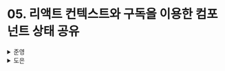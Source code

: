 # 05. 리액트 컨텍스트와 구독을 이용한 컴포넌트 상태 공유

<details>
  <summary>준영</summary>
  - 컨텍스트는 하위 트리에 전역 상태를 제공할 수 있고, 컨텍스트 공급자를 중첩하는 것이 가능하다. 컨텍스트를 사용하면 리액트 컴포넌트 생명 주기 내에서 useState와 같은 훅으로 전역 상태를 제어할 수 있다.
- 반면 구독을 사용하면 단일 컨텍스트로 불가능한 리렌더링 문제를 해결할 수 있다.

### 모듈 상태의 한계

4장에서 사용했던 `useStore` 방식은 같은 데이터지만 값이 달라야하는 경우 컴포넌트를 위해 새로운 `store`를 정의해야하기 때문에 **코드 재사용성이 떨어진다.**<br/>
컴포넌트는 재사용 가능해야하지만 모듈 상태는 **리액트 외부에 정의되기 때문에 불가능**하다는 것이 모듈 상태의 한계이다.<br/>
물론 컴포넌트의 `props`로 `store`를 받으면 재사용이 가능하지만, 이는 `props drilling`이 발생할 수 있다.<br/>

> 모듈 상태를 사용하는 이유중 하나가 `props drilling`을 피하기 위함인 것을 잊지 말자!

따라서 **재사용성을 높이기 위한 방법** 중 하나가 컨텍스트의 사용이다.

### 컨텍스트 사용이 필요한 시점

컨텍스트에 적절한 기본값을 설정하는 것은 중요하다.<br/>
컨텍스트 공급자는 기본 컨텍스트 값 혹은 부모 공급자가 제공하는 값이 있는 경우, 이 값을 **재정의**하는 메서드라고 볼 수 있다.<br/>
적절한 기본값이 있다면 공급자를 사용할 필요가 없다.

> 하지만 전체 컴포넌트 트리의 **하위 트리에 다른 값을 제공할 필요가 있다면** 공급자로 감싸줘야 한다.

✅ `Recoil`이나 `Jotai`, `React Query`와 같은 친구들은 Root에서 컴포넌트 트리 전체를 프로바이더로 감싸준다. 사실 지역적으로 사용해도 되긴 하지만, 편의성과 개발자들이 충분히 최적화를 해주었기 때문에 이렇게 하는 것이 아닌가싶다.<br/>
앞에 4장에서도 봤듯이 선택자와 같은 개념을 이용하여 특정 부분을 구독하고 구독한 컴포넌트들만 리렌더링시켜준다면 이것만으로도 충분히 불필요한 리렌더링을 줄일 수 있다고 생각하기 때문에 대부분의 상태 관리 라이브러리들이 이런 식으로 구현되어있지 않을까 생각한다.<br/>
그럼 프로바이더를 사용하지 않는 `zustand`는 어떻게 구현되어있는걸까?!<br/>
(뒤에 나오더라… To be continue….☠️ )

### 컨텍스트와 구독 패턴 사용하기

컨텍스트로 전역 상태 값을 전파하면 해당 상태 값을 사용하고 있는 모든 컴포넌트에서 리렌더링이 발생하고, 하위 컴포넌트들까지 리렌더링되어 불필요한 렌더링이 발생하는 문제가 있다.<br/>
하지만 앞에서 알아보았던 구독을 통한 모듈 상태는 이러한 리렌더링 문제는 없지만, 컴포넌트 트리에 대해 하나의 값만을 제공할 수 있는 문제가 있다.<br/>
따라서 이 둘을 합쳐 해결할 수 있다.

이전에 4장에서 사용한 `createStore`이다.

```tsx
const createStore = <T extends unknown>(
  initialState: T
): Store<T> => {
  let state = initialState;
  const callbacks = new Set<() => void>();
  const getState = () => state;
  const setState = (nextState: T | ((prev: T) => T) => {
    state =
      typeof nextState === "function"
        ? (nextState as (prev: T) => T)(state)
        : nextState;
    callbacks.forEach((callback) => callback());
  };
  const subscribe = (callback: () => void) => {
    callbacks.add(callback);
    return () => {
      callbacks.delete(callback);
    };
  };

  return { getState, setState, subscribe };
};
```

추가적으로 이제는 store를 **컨텍스트**에 저장해보자.

```tsx
const StoreContext = createContext<Store<State>>(createStore<State>({ count: 0, text: 'hello' }));
```

그리고 하위트리에 서로 다른 Store를 사용하기 위한 공급자 컴포넌트는 다음과 같다.

```tsx
const StoreProvider = ({ initialState, children }: { initialState: State; children: ReactNode }) => {
  const storeRef = useRef<Store<State>>();
  if (!storeRef.current) {
    storeRef.current = createStore(initialState);
  }

  return <StoreContext.Provider value={storeRef.current}>{children}</StoreContext.Provider>;
};
```

위에서 사용된 `useRef`는 Store 객체가 **첫 렌더링에서 한번만 초기화**될 수 있도록 하는 장치이다.<br/>
✅ `useRef`는 비제어 컴포넌트에 사용되는 훅으로 **heap 영역에 저장되는 일반 자바스크립트 객체**이다.<br/>
자바스크립트의 객체는 `immutable`하기 때문에 **값이 변하더라도 메모리 주소는 변하지 않는다.**<br/>
따라서 매번 렌더링시 **동일한 객체를 제공하기 때문에 변경을 감지할 수 없어** 리렌더링이 일어나지 않는다.<br/>

이후 4장과 마찬가지로 `useSelector` 훅을 구현한다.

```tsx
const useSelector = <S extends unknown>(
  selector: (state: State) => S)
) => {
  const store = useContext(StoreContext); // 컨텍스트에서 Store를 불러와 파라미터로 받을 필요없음!

  return useSubscription(
    useMemo(
      () => ({
        getCurrentValue: () => selector(store.getState()),
        subscribe: store.subscribe,
      }),
      [store, selector],
    ),
  );
};
```

이 훅을 통해 해당 컴포넌트에서 컨텍스트 공급자가 제공하는 Store의 어떤 속성을 상태로 사용할지 명시하고 구독한다.

✅ 따라서 이를 통해 앞서 언급한 문제들을 해결할 수 있다.

- 컨텍스트 공급자로 서브 트리를 묶어 해당 부분에 **독립적인 Store 값을 사**용할 수 있다.
- 컨텍스트 공급자가 제공하는 Store의 속성 중, selector로 **지정한 상태를 구독하는 컴포넌트들만 리렌더링**이 일어나 불필요한 리렌더링을 줄일 수 있다.

✅  위 내용과 크게 상관은 없지만, 사실 맨처음에는 ‘그냥 전역으로 공유하면 쉬우니까’ 라는 생각으로 전역 상태 관리 라이브러리를 사용했다.<br/>
하지만 토스뱅크 리드님과 커피챗을 하면서 리드님께서 하고 계신 고민에 대해 다음과 같이 말씀해주셨다.

- 어떻게 하면 컴포넌트를 최대한 수평적으로 만들 수 있을까?
- 어떻게 하면 컴포넌트를 재사용할 수 있을까?

나 또한 이후 이를 의식하다보니 `props drilling`이 DX를 해치는 것을 느꼈고, 물론 이거 하나 때문에는 아니지만 그래도 이러한 불편함이 있기 때문에 리드님께서 그런 고민을 하셨다고 생각했다.<br/>
그 이후로는 상태 관리 라이브러리를 도입할 때는 `props drilling`을 가장 많이 고려하여 사용했고, 최대한 전역 상태 관리를 하지 않고 수평적으로 컴포넌트를 만들려고 노력했던 것 같다.<br/>
하지만 정말 쉽지 않다는 것을 느꼈던게 디자인에 따라 아무리 내가 노력을 하더라도 포기할 수 밖에 없는 상황이 존재했고, 포기하지 않으면 하나의 컴포넌트가 너무 커져 가독성이 저하되고 관리가 어려워지는 tradeoff가 존재하였다.<br/>
디프만에서 반디부디를 진행하면서는 사실 이 부분을 크게 고민하지 않았던 것 같다.<br/>
기획 이후 정신없이 개발이 진행되기도 했고, 디자인을 반영하기 바쁘다는 핑계와 처음 사용해보는 패턴, 기술을 공부한다는 핑계로 이 부분을 간과했던 것 같다.<br/>
그러다보니 재사용성도 떨어지고 무지성으로 개발을 했던 것 같다.<br/>
이 책을 읽으면서 프론트엔드 개발자들이 좋은 코드를 만들어가기 위해 정말 많은 노력을 했다는 것이 느껴져 본인 스스로 반성하게 되었다.<br/>
앞으로 다시 프로젝트를 하면 이 부분을 꼭 다시 한번 상기시키면서 개발을 해야겠다.<br/>
아직까지도 좋은 컴포넌트가 무엇인가라는 질문에는 항상 대답하기가 너무 어렵다…

</details>

<details>
  <summary>도은</summary>
  - 컨텐스트는 하위 트리에 전역 상태를 제공할 수 있고 컨텍스트 Provider를 중첩하는 것이 가능하다. 컨텍스트를 사용하면 리액트 생명 주기 내에서 useState와 같은 훅으로 전역 상태를 제어할 수 있다.
- 반면 구독을 사용하면 단일 컨텍스트로는 불가능한 리렌더링 문제를 해결할 수 있다.

### 모듈 상태의 한계

- 모듈 상태는 **리액트 컴포넌트 외부에 존재**
- 때문에 컴포넌트 트리나 하위 트리마다 다른 상태를 가질 수 없다는 한계

**`🤔 Context를 생각해본다면?`**

- `Context`의 경우 `Provider`를 통해 그 하위 컴포넌트들끼리만 공유하는 것이 가능
- 모듈 상태의 경우는
  - 컴포넌트 트리와는 무관한 아이이므로.. 트리마다 관리하는 것이 불가능

```jsx
const Counter = () => {
  const [state, setState] = useStore(store);
  ...
};
```

### Context와 구독 패턴 사용하기

- Context를 사용해 전역 상태 값을 전파 → 불필요한 리렌더링
- 구독을 이용한 모듈 상태 → 전체 컴포넌트 트리에 대해 하나의 값만 제공

이 둘을 함께 사용한다면 두 가지 문제점을 극복할 수 있다.

모듈 상태를 만들 때 사용한 `createStore`

```jsx
const createStore = (initialState) => {
  let state = initalState;

  const callbacks = new Set();
  const getState = () => state;
  const setState = (nextState) => {
    state = typeof nextState === 'function' ? nextState(state) : nextState;
  };
  const subscribe = (callback) => {
    callbacks.add(callback);
    return () => {
      callbacks.delte(callback);
    };
  };

  return { getState, setState, subscribe };
};
```

Context를 생성하는 `createContext`로, 기본값을 `createStore`로 전달한다.

```jsx
const StoreContext = createContext(createStore({ count: 0, text: 'hello' }));
```

스토어 객체를 사용하기 위해 `useSelector`라는 훅을 구현한다.

```jsx
const useSelector = (selector) => {
  const store = useContext(StoreContext);

  return useSubscription(
    useMemo(
      () => ({
        getCurrentValue: () => selector(store.getState()),
        subscribe: store.subscribe,
      }),
      [store, selector],
    ),
  );
};
```

**`🤔 useSelector`**

- `useContext`를 사용하여 스토어 값을 컴포넌트 트리 내부에서 사용할 수 있도록 제공
- 그렇지만, `selector`를 이용하여 필요한 부분만 사용 및 업데이트할 수 있도록

다만, 모듈 상태와 다르게 Context를 사용해 상태를 갱신하는 방법을 제공할 필요가 있다.

```jsx
const useSetState = () => {
  const store = useContext(StoreContext);
  return store.setState;
};
```

**`🤔 팩토리 패턴로 싸매보자~`**

```jsx
export const createSelectContext = (contextName, defaultValues) => {
  const Context = createContext(defaultValues);

  const Provider = ({ children, ...contextValues }) => {
    const value = useMemo(() => contextValues, [...Object.values(contextValues)]);
    return <Context.Provider value={value}>{children}</Context.Provider>;
  };

  const useSelector = (selector) => {
    const context = useContext(Context);

    if (context == null) {
      throw new Error(`${contextName} must be used within ${contextName}.Provider`);
    }

    return useSubscription(
      useMemo(
        () => ({
          getCurrentValue: () => selector(store.getState()),
          subscribe: store.subscribe,
        }),
        [store, selector],
      ),
    );
  };

  const useSetState = () => {
    const store = useContext(StoreContext);
    return store.setState;
  };

  return [Provider, useSelector, useSetState];
};
```

사용할 때는 다음과 같다.

```jsx
export const ComponentParent = ({ count, text }) => {
  const FooContext = createContext('FooContext');

  export const [FooProvider, useFooContextSelector] = createSelectContext();

  return (
    <FooProvider count={count} text={text}>
      {children}
    </FooProvider>
  );
};
```

```jsx
export const ComponentChild = () => {
  const textFromCtx = useFooContextSelector(useCallback((state) => state.text, [])); // text 외의 프로퍼티들하고는 무관해짐

  return <div>{textFromCtx}</div>;
};
```

</details>
